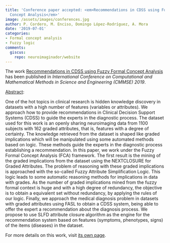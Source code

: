 ```yaml
---
title: 'Conference paper accepted: <em>Recommendations in CDSS using Fuzzy Formal
  Concept Analysis</em>'
image: /assets/images/conferences.jpg
author: P. Cordero, M. Enciso, Domingo López-Rodríguez, A. Mora
date: '2019-07-01'
categories:
- Formal concept analysis
- Fuzzy logic
comments:
  giscus:
    repo: neuroimaginador/website
---
```


The work <u>Recommendations in CDSS using Fuzzy Formal Concept Analysis</u> has been published in <em>International Conference on Computational and Mathematical Methods in Science and Engineering (CMMSE) 2019</em>.

<u>Abstract</u>:



One of the hot topics in  clinical research is  hidden knowledge discovery  in
  datasets with a high number of features (variables or attributes). We approach how
  to provide recommendations in Clinical Decision Support Systems (CDSS) to guide
  the experts in the diagnostic process. The dataset used for this work is an openly
  sharing neuroimaging data from 1100 subjects with 162 graded attributes, that is,
  features with a degree of certainty. The knowledge retrieved from the dataset is
  shaped like graded implications which will be manipulated using  some automated
  methods based on logic. These methods guide the experts in the diagnostic process  establishing
  a recommendation. In this paper, we work under the Fuzzy Formal Concept Analysis
  (FCA) framework. The first result is the mining of the graded implications from
  the dataset using the NEXTCLOSURE for Graded Attributes. The problem of reasoning
  with these graded implications is approached with  the so-called  Fuzzy Attribute
  Simplification Logic. This logic leads to some automatic reasoning methods for implications
  in data with grades. As the number of graded implications mined from the fuzzy formal
  context is huge and with a high degree of redundancy, the objective is to obtain
  a equivalent set without redundancy, by applying the rules of our logic.  Finally,
  we approach the medical diagnosis problem in datasets with graded attributes using
  FASL to obtain a CDSS system, being able to offer the expert a recommendation about
  the diagnosis process.  We propose to use SLFD attribute closure algorithm as the
  engine for the recommendation system based on features (symptoms, phenotypes, signs)
  of the items (diseases) in the dataset.




For more details on this work, visit <a href='/publications/conferences/2019-cmmse'>its own page</a>.
